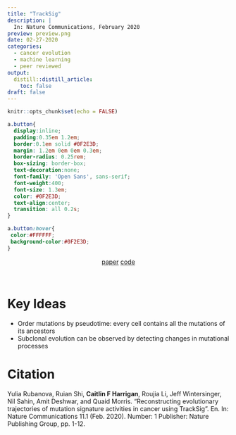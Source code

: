 ```yaml
---
title: "TrackSig"
description: |
  In: Nature Communications, February 2020
preview: preview.png
date: 02-27-2020
categories:
  - cancer evolution
  - machine learning
  - peer reviewed
output: 
  distill::distill_article:
    toc: false
draft: false
---
```


```r
knitr::opts_chunk$set(echo = FALSE)
```

```css
a.button{
  display:inline;
  padding:0.35em 1.2em;
  border:0.1em solid #0F2E3D;
  margin: 1.2em 0em 0em 0.3em;
  border-radius: 0.25rem;
  box-sizing: border-box;
  text-decoration:none;
  font-family: 'Open Sans', sans-serif;
  font-weight:400;
  font-size: 1.3em;
  color: #0F2E3D;
  text-align:center;
  transition: all 0.2s;
}

a.button:hover{
 color:#FFFFFF;
 background-color:#0F2E3D;
}
```

<center>
  <a href="https://doi.org/10.1038/s41467-020-14352-7" class="button">paper</a>
  <a href="https://github.com/morrislab/TrackSigFreq" class="button">code</a>
</center>

<br>


# Key Ideas

* Order mutations by pseudotime: every cell contains all the mutations of its ancestors
* Subclonal evolution can be observed by detecting changes in mutational processes


# Citation

Yulia Rubanova, Ruian Shi, __Caitlin F Harrigan__, Roujia Li, Jeff Wintersinger, Nil Sahin, Amit Deshwar, and Quaid Morris. "Reconstructing evolutionary trajectories of mutation signature activities in cancer using TrackSig". En. In: Nature Communications 11.1 (Feb. 2020). Number: 1 Publisher: Nature Publishing Group, pp. 1-12. 
